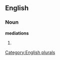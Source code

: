 ==English==

===Noun===
'''mediations'''

# {{plural of|[[mediation]]}}

[[Category:English plurals]]